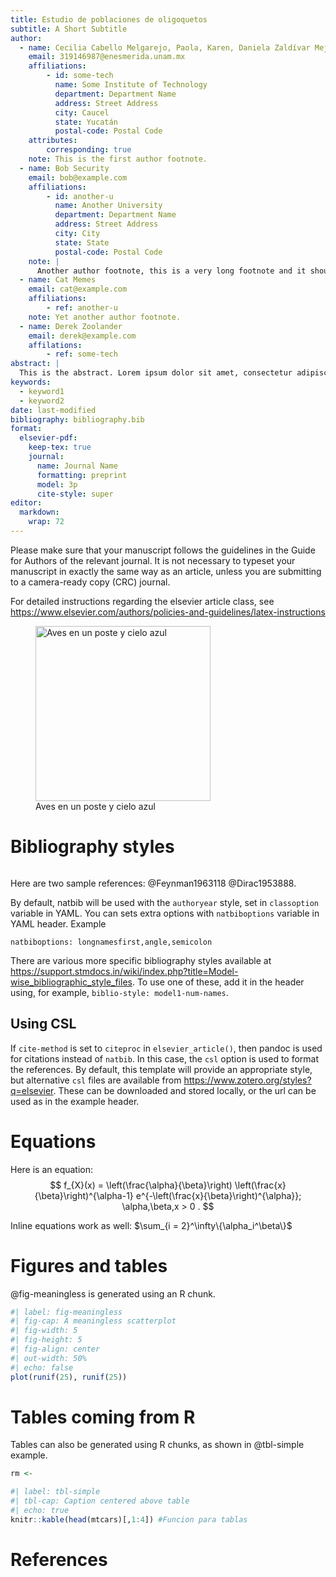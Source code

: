 ```yaml
---
title: Estudio de poblaciones de oligoquetos 
subtitle: A Short Subtitle
author:
  - name: Cecilia Cabello Melgarejo, Paola, Karen, Daniela Zaldívar Mejía
    email: 319146987@enesmerida.unam.mx
    affiliations: 
        - id: some-tech
          name: Some Institute of Technology
          department: Department Name
          address: Street Address
          city: Caucel
          state: Yucatán
          postal-code: Postal Code
    attributes:
        corresponding: true
    note: This is the first author footnote.
  - name: Bob Security
    email: bob@example.com
    affiliations:
        - id: another-u
          name: Another University
          department: Department Name
          address: Street Address
          city: City
          state: State
          postal-code: Postal Code
    note: |
      Another author footnote, this is a very long footnote and it should be a really long footnote. But this footnote is not yet sufficiently long enough to make two lines of footnote text.
  - name: Cat Memes
    email: cat@example.com
    affiliations:
        - ref: another-u
    note: Yet another author footnote.
  - name: Derek Zoolander
    email: derek@example.com
    affilations:
        - ref: some-tech
abstract: |
  This is the abstract. Lorem ipsum dolor sit amet, consectetur adipiscing elit. Vestibulum augue turpis, dictum non malesuada a, volutpat eget velit. Nam placerat turpis purus, eu tristique ex tincidunt et. Mauris sed augue eget turpis ultrices tincidunt. Sed et mi in leo porta egestas. Aliquam non laoreet velit. Nunc quis ex vitae eros aliquet auctor nec ac libero. Duis laoreet sapien eu mi luctus, in bibendum leo molestie. Sed hendrerit diam diam, ac dapibus nisl volutpat vitae. Aliquam bibendum varius libero, eu efficitur justo rutrum at. Sed at tempus elit.
keywords: 
  - keyword1
  - keyword2
date: last-modified
bibliography: bibliography.bib
format:
  elsevier-pdf:
    keep-tex: true
    journal:
      name: Journal Name
      formatting: preprint
      model: 3p
      cite-style: super
editor: 
  markdown: 
    wrap: 72
---
```


Please make sure that your manuscript follows the guidelines in the
Guide for Authors of the relevant journal. It is not necessary to
typeset your manuscript in exactly the same way as an article, unless
you are submitting to a camera-ready copy (CRC) journal.

For detailed instructions regarding the elsevier article class, see
<https://www.elsevier.com/authors/policies-and-guidelines/latex-instructions>

![Aves en un poste y cielo
azul](images/Imagen%20JPEG-55F5BAB527AD-1.jpeg){fig-align="center"
width="280"}

# Bibliography styles

```r

```

Here are two sample references: @Feynman1963118 @Dirac1953888.

By default, natbib will be used with the `authoryear` style, set in
`classoption` variable in YAML. You can sets extra options with
`natbiboptions` variable in YAML header. Example

```         
natbiboptions: longnamesfirst,angle,semicolon
```

There are various more specific bibliography styles available at
<https://support.stmdocs.in/wiki/index.php?title=Model-wise_bibliographic_style_files>.
To use one of these, add it in the header using, for example,
`biblio-style: model1-num-names`.

## Using CSL

If `cite-method` is set to `citeproc` in `elsevier_article()`, then
pandoc is used for citations instead of `natbib`. In this case, the
`csl` option is used to format the references. By default, this template
will provide an appropriate style, but alternative `csl` files are
available from <https://www.zotero.org/styles?q=elsevier>. These can be
downloaded and stored locally, or the url can be used as in the example
header.

# Equations

Here is an equation: $$ 
  f_{X}(x) = \left(\frac{\alpha}{\beta}\right)
  \left(\frac{x}{\beta}\right)^{\alpha-1}
  e^{-\left(\frac{x}{\beta}\right)^{\alpha}}; 
  \alpha,\beta,x > 0 .
$$

Inline equations work as well: $\sum_{i = 2}^\infty\{\alpha_i^\beta\}$

# Figures and tables

@fig-meaningless is generated using an R chunk.

```r
#| label: fig-meaningless
#| fig-cap: A meaningless scatterplot
#| fig-width: 5
#| fig-height: 5
#| fig-align: center
#| out-width: 50%
#| echo: false
plot(runif(25), runif(25))
```

# Tables coming from R

Tables can also be generated using R chunks, as shown in @tbl-simple
example.

```r
rm <- 
```

```r
#| label: tbl-simple
#| tbl-cap: Caption centered above table
#| echo: true
knitr::kable(head(mtcars)[,1:4]) #Funcion para tablas
```

# References {.unnumbered}
